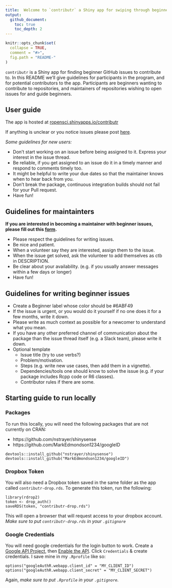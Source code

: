 ```yaml
---
title:  Welcome to `contributr` a Shiny app for swiping through beginner GitHub issues!
output: 
  github_document:
    toc: true
    toc_depth: 2
---
```


<!-- README.md is generated from README.Rmd. Please edit that file -->

```r
knitr::opts_chunk$set(
  collapse = TRUE,
  comment = "#>",
  fig.path = "README-"
)
```

`contributr` is a Shiny app for finding beginner GitHub issues to contribute to. In this README we'll give guidelines for participants in the program, and for potential contributors to the app. Participants are beginners wanting to contribute to repositories, and maintainers of repositories wishing to open issues for and guide beginners.

## User guide

The app is hosted at [ropensci.shinyapps.io/contributr](https://ropensci.shinyapps.io/contributr/)

If anything is unclear or you notice issues please post [here](https://github.com/LucyMcGowan/contributr/issues/new).

*Some guidelines for new users:*

* Don't start working on an issue before being assigned to it. Express your interest in the issue thread. 
* Be reliable, if you get assigned to an issue do it in a timely manner and respond to comments timely too.
* It might be helpful to write your due dates so that the maintainer knows when to hear back from you.
* Don't break the package, continuous integration builds should not fail for your Pull request.
* Have fun!


## Guidelines for maintainters 

**If you are interested in becoming a maintainer with beginner issues, please fill out this [form](https://docs.google.com/forms/d/e/1FAIpQLSe7xckeQ8khdmlxYSWXEqogF654y9LkBZpbPtNEHOssiqjt2g/viewform?usp=sf_link).**

* Please respect the guidelines for writing issues.  
* Be nice and patient.  
* When a volunteer say they are interested, assign them to the issue.  
* When the issue get solved, ask the volunteer to add themselves as ctb in DESCRIPTION.  
* Be clear about your availability. (e.g. if you usually answer messages within a few days or longer)  
* Have fun!

## Guidelines for writing beginner issues

* Create a Beginner label whose color should be #6ABF49  
* If the issue is urgent, or you would do it yourself if no one does it for a few months, write it down.  
* Please write as much context as possible for a newcomer to understand what you mean.  
* If you have any other preferred channel of communication about the package than the issue thread itself (e.g. a Slack team), please write it down.  
* Optional template 
    * Issue title (try to use verbs?)  
    * Problem/motivation.  
    * Steps (e.g. write new use cases, then add them in a vignette).  
    * Dependencies/tools one should know to solve the issue (e.g. if your package includes Rcpp code or R6 classes).  
    * Contributor rules if there are some.

## Starting guide to run locally

### Packages
To run this locally, you will need the following packages that are not currently on CRAN:

* https://github.com/nstrayer/shinysense
* https://github.com/MarkEdmondson1234/googleID

```
devtools::install_github("nstrayer/shinysense")
devtools::install_github("MarkEdmondson1234/googleID")
```

### Dropbox Token
You will also need a Dropbox token saved in the same folder as the app called `contributr-drop.rds`. To generate this token, run the following:

```
library(rdrop2)
token <- drop_auth()
saveRDS(token, "contributr-drop.rds")
```
This will open a browser that will request access to your dropbox account. *Make sure to put `contributr-drop.rds` in your `.gitignore`*

### Google Credentials
You will need google credentials for the login button to work. Create a [Google API Project](https://console.developers.google.com/iam-admin/projects), then [Enable the API](https://console.developers.google.com/iam-admin/projects). Click `Credentials` & create credentials. I save mine in my `.Rprofile` like so:

```
options("googleAuthR.webapp.client_id" = "MY_CLIENT_ID")
options("googleAuthR.webapp.client_secret" = "MY_CLIENT_SECRET")
```

Again, *make sure to put `.Rprofile` in your `.gitignore`.*